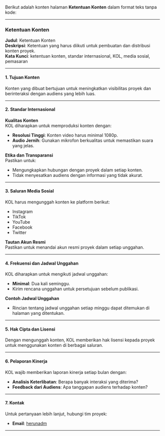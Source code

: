 Berikut adalah konten halaman **Ketentuan Konten** dalam format teks tanpa kode:

---

### Ketentuan Konten

**Judul**: Ketentuan Konten  
**Deskripsi**: Ketentuan yang harus diikuti untuk pembuatan dan distribusi konten proyek.  
**Kata Kunci**: ketentuan konten, standar internasional, KOL, media sosial, pemasaran  

---

#### 1. Tujuan Konten
Konten yang dibuat bertujuan untuk meningkatkan visibilitas proyek dan berinteraksi dengan audiens yang lebih luas.

---

#### 2. Standar Internasional

**Kualitas Konten**  
KOL diharapkan untuk memproduksi konten dengan:
- **Resolusi Tinggi**: Konten video harus minimal 1080p.
- **Audio Jernih**: Gunakan mikrofon berkualitas untuk memastikan suara yang jelas.

**Etika dan Transparansi**  
Pastikan untuk:
- Mengungkapkan hubungan dengan proyek dalam setiap konten.
- Tidak menyesatkan audiens dengan informasi yang tidak akurat.

---

#### 3. Saluran Media Sosial
KOL harus mengunggah konten ke platform berikut:
- Instagram
- TikTok
- YouTube
- Facebook
- Twitter

**Tautan Akun Resmi**  
Pastikan untuk menandai akun resmi proyek dalam setiap unggahan.

---

#### 4. Frekuensi dan Jadwal Unggahan
KOL diharapkan untuk mengikuti jadwal unggahan:
- **Minimal**: Dua kali seminggu.
- Kirim rencana unggahan untuk persetujuan sebelum publikasi.

**Contoh Jadwal Unggahan**  
- Rincian tentang jadwal unggahan setiap minggu dapat ditemukan di halaman yang ditentukan.

---

#### 5. Hak Cipta dan Lisensi
Dengan mengunggah konten, KOL memberikan hak lisensi kepada proyek untuk menggunakan konten di berbagai saluran.

---

#### 6. Pelaporan Kinerja
KOL wajib memberikan laporan kinerja setiap bulan dengan:
- **Analisis Keterlibatan**: Berapa banyak interaksi yang diterima?
- **Feedback dari Audiens**: Apa tanggapan audiens terhadap konten?

---

#### 7. Kontak
Untuk pertanyaan lebih lanjut, hubungi tim proyek:
- **Email**: [herunadm](mailto:herunadm@gmail.com)

---